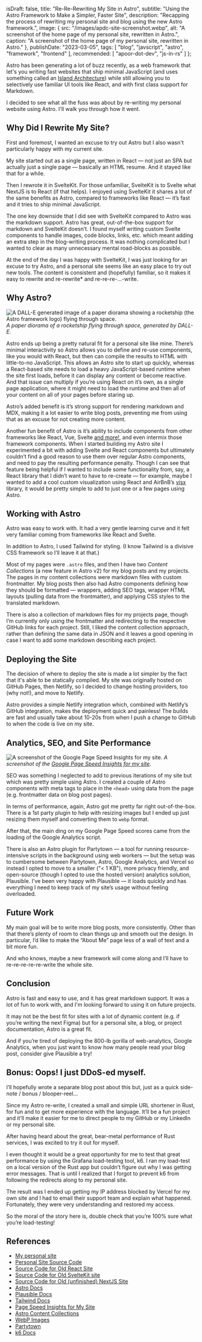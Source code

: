   isDraft: false,
  title: "Re-Re-Rewriting My Site in Astro",
  subtitle: "Using the Astro Framework to Make a Simpler, Faster Site",
  description: "Recapping the process of rewriting my personal site and blog using the new Astro framework.",
  image: {
    src: "/images/apdc-site-screenshot.webp",
    alt: "A screenshot of the home page of my personal site, rewritten in Astro.",
    caption: "A screenshot of the home page of my personal site, rewritten in Astro."
  },
  publishDate: "2023-03-05",
  tags: [
    "blog",
    "javscript",
    "astro",
    "framework",
    "frontend"
  ],
  recommended: [
    "apoor-dot-dev",
    "js-in-rs"
  ]
};

Astro has been generating a lot of buzz recently, as a web framework that let's you writing fast websites that ship minimal JavaScript (and uses something called an [Island Architecture](https://docs.astro.build/en/concepts/islands/)) while still allowing you to selectively use familiar UI tools like React, and with first class support for Markdown. 

I decided to see what all the fuss was about by re-writing my personal website using Astro. I'll walk you through how it went.


## Why Did I Rewrite My Site?

First and foremost, I wanted an excuse to try out Astro but I also wasn't particularly happy with my current site. 

My site started out as a single page, written in React — not just an SPA but actually just a single page — basically an HTML resume. And it stayed like that for a while.

Then I rewrote it in SvelteKit. For those unfamiliar, SvelteKit is to Svelte what NextJS is to React (if that helps). I enjoyed using SvelteKit it shares a lot of the same benefits as Astro, compared to frameworks like React — it’s fast and it tries to ship minimal JavaScript.

The one key downside that I did see with SvelteKit compared to Astro was the markdown support. Astro has great, out-of-the-box support for markdown and SvelteKit doesn’t. I found myself writing custom Svelte components to handle images, code blocks, links, etc. which meant adding an extra step in the blog-writing process. It was nothing complicated but I wanted to clear as many unnecessary mental road-blocks as possible.

At the end of the day I was happy with SvelteKit, I was just looking for an excuse to try Astro, and a personal site seems like an easy place to try out new tools. The content is consistent and (hopefully) familiar, so it makes it easy to rewrite and re-rewrite* and re-re-re-…-write.


## Why Astro?

![A DALL-E generated image of a paper diorama showing a rocketship (the Astro framework logo) flying through space. ](/images/astro-rewrite-dalle.webp)
_A paper diorama of a rocketship flying through space, generated by DALL-E._

Astro ends up being a pretty natural fit for a personal site like mine. There’s minimal interactivity so Astro allows you to define and re-use components, like you would with React, but then can compile the results to HTML with little-to-no JavaScript. This allows an Astro site to start up quickly, whereas a React-based site needs to load a heavy JavaScript-based runtime when the site first loads, before it can display any content or become reactive. And that issue can multiply if you’re using React on it’s own, as a single page application, where it might need to load the runtime and then all of your content on all of your pages before staring up.

Astro’s added benefit is it’s strong support for rendering markdown and MDX, making it a lot easier to write blog posts, preventing me from using that as an excuse for not creating more content.

Another fun benefit of Astro is it’s ability to include components from other frameworks like React, Vue, Svelte [and more!](https://docs.astro.build/en/guides/integrations-guide/#official-integrations), and even intermix those framework components. When I started building my Astro site I experimented a bit with adding Svelte and React components but ultimately couldn’t find a good reason to use them over regular Astro components, and need to pay the resulting performance penalty. Though I can see that feature being helpful if I wanted to include some functionality from, say, a React library that I didn’t want to have to re-create — for example, maybe I wanted to add a cool custom visualization using React and AirBnB’s [visx](https://airbnb.io/visx/) library, it would be pretty simple to add to just one or a few pages using Astro.


## Working with Astro

Astro was easy to work with. It had a very gentle learning curve and it felt very familiar coming from frameworks like React and Svelte.

In addition to Astro, I used Tailwind for styling. (I know Tailwind is a divisive CSS framework so I’ll leave it at that.)

Most of my pages were `.astro` files, and then I have two *Content Collections* (a new feature in Astro v2) for my blog posts and my projects. The pages in my content collections were markdown files with custom frontmatter. My blog posts then also had Astro components defining how they should be formatted — wrappers, adding SEO tags, wrapper HTML layouts (pulling data from the frontmatter), and applying CSS styles to the translated markdown.

There is also a collection of markdown files for my projects page, though I’m currently only using the frontmatter and redirecting to the respective GitHub links for each project. Still, I liked the content collection approach, rather than defining the same data in JSON and it leaves a good opening in case I want to add some markdown describing each project.


## Deploying the Site

The decision of where to deploy the site is made a lot simpler by the fact that it's able to be statically compiled. My site was originally hosted on GitHub Pages, then Netlify, so I decided to change hosting providers, too (why not!), and move to Netlify.

Astro provides a simple Netlify integration which, combined with Netlify’s GitHub integration, makes the deployment quick and painless! The builds are fast and usually take about 10-20s from when I push a change to GitHub to when the code is live on my site.  


## Analytics, SEO, and Site Performance

![A screenshot of the Google Page Speed Insights for my site.](/images/apdc-page-speed-screenshot.webp)
_A screenshot of the [Google Page Speed Insights for my site](https://pagespeed.web.dev/report?url=https%3A%2F%2Faustinpoor.com)._

SEO was something I neglected to add to previous iterations of my site but which was pretty simple using Astro. I created a couple of Astro components with meta tags to place in the `<head>` using data from the page (e.g. frontmatter data on blog post pages). 

In terms of performance, again, Astro got me pretty far right out-of-the-box. There is a 1st party plugin to help with resizing images but I ended up just resizing them myself and converting them to `webp` format.

After that, the main ding on my Google Page Speed scores came from the loading of the Google Analytics script.

There is also an Astro plugin for Partytown — a tool for running resource-intensive scripts in the background using web workers — but the setup was to cumbersome between Partytown, Astro, Google Analytics, and Vercel so instead I opted to move to a smaller ("< 1 KB"), more privacy friendly, and open-source (though I opted to use the hosted version) analytics solution, Plausible. I’ve been very happy with Plausible — it loads quickly and has everything I need to keep track of my site’s usage without feeling overloaded.


## Future Work

My main goal will be to write more blog posts, more consistently. Other than that there’s plenty of room to clean things up and smooth out the design. In particular, I’d like to make the “About Me” page less of a wall of text and a bit more fun.

And who knows, maybe a new framework will come along and I’ll have to re-re-re-re-re-write the whole site.


## Conclusion

Astro is fast and easy to use, and it has great markdown support. It was a lot of fun to work with, and I'm looking forward to using it on future projects.

It may not be the best fit for sites with a lot of dynamic content (e.g. if you’re writing the next Figma) but for a personal site, a blog, or project documentation, Astro is a great fit.

And if you’re tired of deploying the 800-lb gorilla of web-analytics, Google Analytics, when you just want to know how many people read your blog post, consider give Plausible a try!


## Bonus: Oops! I just DDoS-ed myself.

I’ll hopefully wrote a separate blog post about this but, just as a quick side-note / bonus / blooper-reel...

Since my Astro re-write, I created a small and simple URL shortener in Rust, for fun and to get more experience with the language. It’ll be a fun project and it’ll make it easier for me to direct people to my GitHub or my LinkedIn or my personal site.

After having heard about the great, bear-metal performance of Rust services, I was excited to try it out for myself.

I even thought it would be a great opportunity for me to test that great performance by using the Grafana load-testing tool, k6. I ran my load-test on a local version of the Rust app but couldn’t figure out why I was getting error messages. That is until I realized that I forgot to prevent k6 from following the redirects along to my personal site.

The result was I ended up getting my IP address blocked by Vercel for my own site and I had to email their support team and explain what happened. Fortunately, they were very understanding and restored my access.

So the moral of the story here is, double check that you’re 100% sure what you’re load-testing!


## References

- [My personal site](https://austinpoor.com)
- [Personal Site Source Code](https://github.com/a-poor/austinpoor-dot-com)
- [Source Code for Old React Site](https://github.com/a-poor/austinpoor-dot-com/releases/tag/old%2Freact)
- [Source Code for Old SvelteKit site](https://github.com/a-poor/austinpoor-dot-com/releases/tag/old%2Fsvelte-kit)
- [Source Code for Old (unfinished) NextJS Site](https://github.com/a-poor/austinpoor-dot-com/releases/tag/old%2Fnext)
- [Astro Docs](https://astro.build/)
- [Plausible Docs](https://plausible.io/)
- [Tailwind Docs](https://tailwindcss.com/)
- [Page Speed Insights for My Site](https://pagespeed.web.dev/report?url=https%3A%2F%2Faustinpoor.com)
- [Astro Content Collections](https://docs.astro.build/en/guides/content-collections)
- [WebP Images](https://developers.google.com/speed/webp)
- [Partytown](https://partytown.builder.io/)
- [k6 Docs](https://k6.io/)


